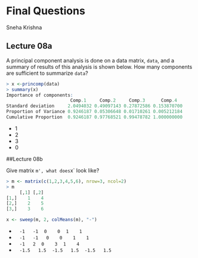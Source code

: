 # Final Questions
Sneha Krishna


## Lecture 08a

A principal component analysis is done on a data matrix, `data`, and a summary of results of this analysis is shown below. How many components are sufficient to summarize `data`?

```r
> x <-princomp(data)
> summary(x)
Importance of components:
                        Comp.1     Comp.2     Comp.3      Comp.4
Standard deviation     2.0494032 0.49097143 0.27872586 0.153870700
Proportion of Variance 0.9246187 0.05306648 0.01710261 0.005212184
Cumulative Proportion  0.9246187 0.97768521 0.99478782 1.000000000
```

* 1
* 2
* 3
* 0

##Lecture 08b

Give matrix `m', what does `x` look like?

```r
> m <- matrix(c(1,2,3,4,5,6), nrow=3, ncol=2)
> m
     [,1] [,2]
[1,]    1    4
[2,]    2    5
[3,]    3    6

```

```r
x <- sweep(m, 2, colMeans(m), "-")
```

* &nbsp;&nbsp; `-1   -1`
&nbsp;&nbsp; `0    0`
&nbsp;&nbsp; `1    1`
&nbsp;&nbsp;
* &nbsp;&nbsp; ` -1   -1   0    0    1    1`
&nbsp;&nbsp;
* &nbsp;&nbsp; `-1   2`
&nbsp;&nbsp; `0    3`
&nbsp;&nbsp; `1    4`
&nbsp;&nbsp;
* &nbsp;&nbsp; `-1.5   1.5`
&nbsp;&nbsp; `-1.5   1.5`
&nbsp;&nbsp; `-1.5   1.5`

